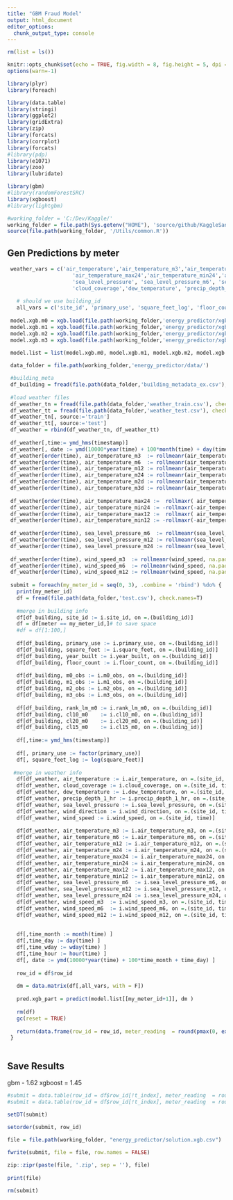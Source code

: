 ```yaml
---
title: "GBM Fraud Model"
output: html_document
editor_options: 
  chunk_output_type: console
---
```


```r
rm(list = ls())

knitr::opts_chunk$set(echo = TRUE, fig.width = 8, fig.height = 5, dpi = 240)
options(warn=-1)

library(plyr)
library(foreach)

library(data.table)
library(stringi)
library(ggplot2)
library(gridExtra)
library(zip)
library(forcats)
library(corrplot)
library(forcats)
#library(pdp)
library(e1071)
library(zoo)
library(lubridate)

library(gbm)
#library(randomForestSRC)
library(xgboost)
#library(lightgbm)

#working_folder = 'C:/Dev/Kaggle/'
working_folder = file.path(Sys.getenv("HOME"), 'source/github/KaggleSandbox/')
source(file.path(working_folder, '/Utils/common.R'))
```

## Gen Predictions by meter 

```r

 weather_vars = c('air_temperature','air_temperature_m3','air_temperature_m6', 'air_temperature_m12', 'air_temperature_m24',
                     'air_temperature_max24','air_temperature_min24','air_temperature_max12', 'air_temperature_min12',
                     'sea_level_pressure', 'sea_level_pressure_m6', 'sea_level_pressure_m12', 'sea_level_pressure_m24',
                     'cloud_coverage','dew_temperature', 'precip_depth_1_hr',  'wind_direction', 'wind_speed','wind_speed_m3','wind_speed_m6','wind_speed_m12')
    
   # should we use building_id
   all_vars = c('site_id', 'primary_use', 'square_feet_log', 'floor_count', 'time_day', 'time_wday', 'time_month','time_hour','year_built','rank_lm_m0','cl10_m0','cl20_m0','cl15_m0',weather_vars)
   
 model.xgb.m0 = xgb.load(file.path(working_folder,'energy_predictor/xgb.model.m0'))
 model.xgb.m1 = xgb.load(file.path(working_folder,'energy_predictor/xgb.model.m1'))
 model.xgb.m2 = xgb.load(file.path(working_folder,'energy_predictor/xgb.model.m2'))
 model.xgb.m3 = xgb.load(file.path(working_folder,'energy_predictor/xgb.model.m3'))
 
 model.list = list(model.xgb.m0, model.xgb.m1, model.xgb.m2, model.xgb.m3)

 data_folder = file.path(working_folder,'energy_predictor/data/')

 #building_meta
 df_building = fread(file.path(data_folder,'building_metadata_ex.csv'), check.names=T)
 
 #load weather files
 df_weather_tn = fread(file.path(data_folder,'weather_train.csv'), check.names=T)
 df_weather_tt = fread(file.path(data_folder,'weather_test.csv'), check.names=T)
 df_weather_tn[, source:='train']
 df_weather_tt[, source:='test']
 df_weather = rbind(df_weather_tn, df_weather_tt)
 
 df_weather[,time:= ymd_hms(timestamp)]
 df_weather[, date := ymd(10000*year(time) + 100*month(time) + day(time)) ]
 df_weather[order(time), air_temperature_m3  := rollmeanr(air_temperature, na.pad = TRUE, na.rm =TRUE, k = 3), by =.(site_id)]
 df_weather[order(time), air_temperature_m6  := rollmeanr(air_temperature, na.pad = TRUE, na.rm =TRUE, k = 6), by =.(site_id)]
 df_weather[order(time), air_temperature_m12 := rollmeanr(air_temperature, na.pad = TRUE, na.rm =TRUE, k = 12), by =.(site_id)]
 df_weather[order(time), air_temperature_m24 := rollmeanr(air_temperature, na.pad = TRUE, na.rm =TRUE, k = 24), by =.(site_id)]
 df_weather[order(time), air_temperature_m2d := rollmeanr(air_temperature, na.pad = TRUE, na.rm =TRUE, k = 24*2), by =.(site_id)]
 df_weather[order(time), air_temperature_m3d := rollmeanr(air_temperature, na.pad = TRUE, na.rm =TRUE, k = 24*3), by =.(site_id)]
 
 df_weather[order(time), air_temperature_max24 :=  rollmaxr( air_temperature, na.pad = TRUE, na.rm =TRUE, k = 24), by =.(site_id)]
 df_weather[order(time), air_temperature_min24 := -rollmaxr(-air_temperature, na.pad = TRUE, na.rm =TRUE, k = 24), by =.(site_id)]
 df_weather[order(time), air_temperature_max12 :=  rollmaxr( air_temperature, na.pad = TRUE, na.rm =TRUE, k = 12), by =.(site_id)]
 df_weather[order(time), air_temperature_min12 := -rollmaxr(-air_temperature, na.pad = TRUE, na.rm =TRUE, k = 12), by =.(site_id)]
 
 df_weather[order(time), sea_level_pressure_m6  := rollmeanr(sea_level_pressure, na.pad = TRUE, na.rm =TRUE, k =  6), by =.(site_id)]
 df_weather[order(time), sea_level_pressure_m12 := rollmeanr(sea_level_pressure, na.pad = TRUE, na.rm =TRUE, k = 12), by =.(site_id)]
 df_weather[order(time), sea_level_pressure_m24 := rollmeanr(sea_level_pressure, na.pad = TRUE, na.rm =TRUE, k = 24), by =.(site_id)]
 
 df_weather[order(time), wind_speed_m3  := rollmeanr(wind_speed, na.pad = TRUE, na.rm =TRUE, k =  3), by =.(site_id)]
 df_weather[order(time), wind_speed_m6  := rollmeanr(wind_speed, na.pad = TRUE, na.rm =TRUE, k =  6), by =.(site_id)]
 df_weather[order(time), wind_speed_m12 := rollmeanr(wind_speed, na.pad = TRUE, na.rm =TRUE, k = 12), by =.(site_id)]
 
 submit = foreach(my_meter_id = seq(0, 3), .combine = 'rbind') %do% { 
   print(my_meter_id)
   df = fread(file.path(data_folder,'test.csv'), check.names=T)
   
   #merge in building info
   df[df_building, site_id := i.site_id, on =.(building_id)]
   df = df[meter == my_meter_id,]# to save space
   #df = df[1:100,]
    
   df[df_building, primary_use := i.primary_use, on =.(building_id)]
   df[df_building, square_feet := i.square_feet, on =.(building_id)]
   df[df_building, year_built := i.year_built, on =.(building_id)]
   df[df_building, floor_count := i.floor_count, on =.(building_id)]
   
   df[df_building, m0_obs := i.m0_obs, on =.(building_id)]
   df[df_building, m1_obs := i.m1_obs, on =.(building_id)]
   df[df_building, m2_obs := i.m2_obs, on =.(building_id)]
   df[df_building, m3_obs := i.m3_obs, on =.(building_id)]
   
   df[df_building, rank_lm_m0 := i.rank_lm_m0, on =.(building_id)]
   df[df_building, cl10_m0    := i.cl10_m0, on =.(building_id)]
   df[df_building, cl20_m0    := i.cl20_m0, on =.(building_id)]
   df[df_building, cl15_m0    := i.cl15_m0, on =.(building_id)]
   
   df[,time:= ymd_hms(timestamp)]  
   
   df[, primary_use := factor(primary_use)]
   df[, square_feet_log := log(square_feet)]
   
  #merge in weather info
   df[df_weather, air_temperature := i.air_temperature, on =.(site_id, time)]
   df[df_weather, cloud_coverage := i.cloud_coverage, on =.(site_id, time)]
   df[df_weather, dew_temperature := i.dew_temperature, on =.(site_id, time)]
   df[df_weather, precip_depth_1_hr := i.precip_depth_1_hr, on =.(site_id, time)]
   df[df_weather, sea_level_pressure := i.sea_level_pressure, on =.(site_id, time)]
   df[df_weather, wind_direction := i.wind_direction, on =.(site_id, time)]
   df[df_weather, wind_speed := i.wind_speed, on =.(site_id, time)]
   
   df[df_weather, air_temperature_m3 := i.air_temperature_m3, on =.(site_id, time)]
   df[df_weather, air_temperature_m6 := i.air_temperature_m6, on =.(site_id, time)]
   df[df_weather, air_temperature_m12 := i.air_temperature_m12, on =.(site_id, time)]
   df[df_weather, air_temperature_m24 := i.air_temperature_m24, on =.(site_id, time)]
   df[df_weather, air_temperature_max24 := i.air_temperature_max24, on =.(site_id, time)]
   df[df_weather, air_temperature_min24 := i.air_temperature_min24, on =.(site_id, time)]
   df[df_weather, air_temperature_max12 := i.air_temperature_max12, on =.(site_id, time)]
   df[df_weather, air_temperature_min12 := i.air_temperature_min12, on =.(site_id, time)]
   df[df_weather, sea_level_pressure_m6  := i.sea_level_pressure_m6, on =.(site_id, time)]
   df[df_weather, sea_level_pressure_m12 := i.sea_level_pressure_m12, on =.(site_id, time)]
   df[df_weather, sea_level_pressure_m24 := i.sea_level_pressure_m24, on =.(site_id, time)]
   df[df_weather, wind_speed_m3  := i.wind_speed_m3, on =.(site_id, time)]
   df[df_weather, wind_speed_m6  := i.wind_speed_m6, on =.(site_id, time)]
   df[df_weather, wind_speed_m12 := i.wind_speed_m12, on =.(site_id, time)]
  
   
   df[,time_month := month(time) ]
   df[,time_day := day(time) ]
   df[,time_wday := wday(time) ]
   df[,time_hour := hour(time) ]
   df[, date := ymd(10000*year(time) + 100*time_month + time_day) ]
   
   row_id = df$row_id
   
   dm = data.matrix(df[,all_vars, with = F])
   
   pred.xgb_part = predict(model.list[[my_meter_id+1]], dm )
   
   rm(df)
   gc(reset = TRUE)
   
   return(data.frame(row_id = row_id, meter_reading  = round(pmax(0, exp(pred.xgb_part)-1), 4) )) 
 }
 
```

## Save Results
gbm - 1.62
xgboost = 1.45

```r

#submit = data.table(row_id = df$row_id[!t_index], meter_reading  = round(exp(pred.gbm[!t_index])-1, 4) )
#submit = data.table(row_id = df$row_id[!t_index], meter_reading  = round(pmax(0, exp(pred.xgb[!t_index])-1), 4) )

setDT(submit)

setorder(submit, row_id)

file = file.path(working_folder, "energy_predictor/solution.xgb.csv")
  
fwrite(submit, file = file, row.names = FALSE)

zip::zipr(paste(file, '.zip', sep = ''), file)
  
print(file)

rm(submit)

```

